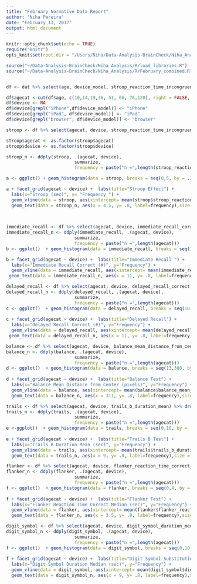 ```yaml
---
title: "February Normative Data Report"
author: "Niha Pereira"
date: "February 13, 2017"
output: html_document
---
```


```r
knitr::opts_chunk$set(echo = TRUE)
require("knitr")
opts_knit$set(root.dir = "/Users/Niha/Data-Analysis-BrainCheck/Niha_Analysis")
```

```r
source("~/Data-Analysis-BrainCheck/Niha_Analysis/R/load_libraries.R")
source("~/Data-Analysis-BrainCheck/Niha_Analysis/R/February_combined.R")


df <- dat %>% select(age, device_model, stroop_reaction_time_incongruent_median,digit_symbol_duration_median, immediate_recall_correct,delayed_recall_correct, balance_mean_distance_from_center, trails_b_duration_mean, flanker_reaction_time_correct_median)

df$agecat <-cut(df$age, c(10,14,19,36, 51, 66, 76,120), right = FALSE, labels = c("10-13", "14-18", "19-35", "36-50", "51-65", "66-75", "76+"))
df$device <- NA
df$device[grepl("iPhone",df$device_model)] <- "iPhone"
df$device[grepl("iPad", df$device_model)] <- "iPad"
df$device[grepl("browser", df$device_model)] <- "browser"

```

```r

stroop <- df %>% select(agecat, device, stroop_reaction_time_incongruent_median) %>% drop_na()

stroop$agecat <- as.factor(stroop$agecat)
stroop$device <- as.factor(stroop$device)

stroop_n <- ddply(stroop, .(agecat, device),
                          summarize, 
                          frequency = paste("n =",length(stroop_reaction_time_incongruent_median)))

a <- ggplot() + geom_histogram(data = stroop, breaks = seq(0,5, by = .3), aes(y = ..ncount.., x = stroop$stroop_reaction_time_incongruent_median), col = "black", fill = "purple") + theme_gray()

a + facet_grid(agecat ~ device) +  labs(title="Stroop Effect") +
  labs(x="Stroop (sec)", y= "Frequency ") +
  geom_vline(data = stroop, aes(xintercept= mean(stroop$stroop_reaction_time_incongruent_median, na.rm = T)),linetype = "dashed", color = "pink", size = .75) +
  geom_text(data = stroop_n, aes(x = 4.5, y= .8, label=frequency),size = 3,colour="black", inherit.aes=FALSE, parse=FALSE)
  
  
````



```r

immediate_recall <- df %>% select(agecat, device, immediate_recall_correct) %>% drop_na()
immediate_recall_n <- ddply(immediate_recall, .(agecat, device),
                          summarize, 
                          frequency = paste("n =",length(agecat)))
b <- ggplot()  + geom_histogram(data = immediate_recall, breaks = seq(10,20.5, by = .7), aes( y =..ncount.., x = immediate_recall$immediate_recall_correct), col = "black", fill = "purple" ) 

b + facet_grid(agecat ~ device) +  labs(title="Immediate Recall ") +
  labs(x="Immediate Recall Correct (#)", y="Frequency") +
  geom_vline(data = immediate_recall, aes(xintercept= mean(immediate_recall$immediate_recall_correct, na.rm = T)),linetype = "dashed", color = "pink", size = 1) +
 geom_text(data = immediate_recall_n, aes(x = 11, y= .8, label=frequency),size = 3,colour="black", inherit.aes=FALSE, parse=FALSE)

````

```r

delayed_recall <- df %>% select(agecat, device, delayed_recall_correct) %>% drop_na()
delayed_recall_n <- ddply(delayed_recall, .(agecat, device),
                          summarize, 
                          frequency = paste("n =",length(agecat)))
c <- ggplot()  + geom_histogram(data = delayed_recall, breaks = seq(10,20, by = .75), aes( y =..ncount.., x = delayed_recall$delayed_recall_correct), col = "black", fill = "purple" ) 
              
c + facet_grid(agecat ~ device) +  labs(title="Delayed Recall") +
  labs(x="Delayed Recall Correct (#)", y="Frequency") +
  geom_vline(data = delayed_recall, aes(xintercept= mean(delayed_recall$delayed_recall_correct, na.rm = T)),linetype = "dashed", color = "pink", size = .75) +
 geom_text(data = delayed_recall_n, aes(x = 11, y= .8, label=frequency),size = 3,colour="black", inherit.aes=FALSE, parse=FALSE)


````

```r

balance <- df %>% select(agecat, device, balance_mean_distance_from_center) %>% drop_na()
balance_n <- ddply(balance, .(agecat, device),
                          summarize, 
                          frequency = paste("n =",length(agecat)))
d <- ggplot()  + geom_histogram(data = balance, breaks = seq(13,380, by = 20), aes( y =..ncount.., x = balance$balance_mean_distance_from_center), col = "black", fill = "purple" ) 
                   
d + facet_grid(agecat ~ device) +  labs(title="Balance Test") +
  labs(x="Balance Mean Distance from Center (pixels)", y="Frequency") + 
  geom_vline(data = balance, aes(xintercept= mean(balance$balance_mean_distance_from_center, na.rm = T)),linetype = "dashed", color = "pink", size = .75) + 
  geom_text(data = balance_n, aes(x = 311, y= .8, label=frequency),size = 3,colour="black", inherit.aes=FALSE, parse=FALSE)


````

```r

trails <- df %>% select(agecat, device, trails_b_duration_mean) %>% drop_na()
trails_n <- ddply(trails, .(agecat, device),
                          summarize, 
                          frequency = paste("n =",length(agecat)))
e <-ggplot()  + geom_histogram(data = trails, breaks = seq(0,10, by = .75), aes( y =..ncount.., x = trails$trails_b_duration_mean), col = "black", fill = "purple" ) 
                     
e + facet_grid(agecat ~ device) +  labs(title="Trails B Test") +
  labs(x="Trails B Duration Mean (sec)", y="Frequency") +
  geom_vline(data = trails, aes(xintercept= mean(trails$trails_b_duration_mean, na.rm = T)),linetype = "dashed", color = "pink", size = .75) +
  geom_text(data = trails_n, aes(x = 9, y= .8, label=frequency),size = 3,colour="black", inherit.aes=FALSE, parse=FALSE)


````

```r

flanker <- df %>% select(agecat, device, flanker_reaction_time_correct_median) %>% drop_na()
flanker_n <- ddply(flanker, .(agecat, device),
                          summarize, 
                          frequency = paste("n =",length(agecat)))
f <- ggplot()  + geom_histogram(data = flanker, breaks = seq(0,4, by = .27), aes( y =..ncount.., x = flanker$flanker_reaction_time_correct_median), col = "black", fill = "purple" )  
                    
f + facet_grid(agecat ~ device) +  labs(title="Flanker Test") +
  labs(x="Flanker Reaction Time Correct Median (sec)", y="Frequency") +
  geom_vline(data = flanker, aes(xintercept= mean(flanker$flanker_reaction_time_correct_median, na.rm = T)),linetype = "dashed", color = "pink", size = .75) + 
  geom_text(data = flanker_n, aes(x = 3.5, y= .8, label=frequency),size = 3,colour="black", inherit.aes=FALSE, parse=FALSE)


````

```r

digit_symbol <- df %>% select(agecat, device, digit_symbol_duration_median) %>% drop_na()
digit_symbol_n <- ddply(digit_symbol, .(agecat, device),
                          summarize, 
                          frequency = paste("n =",length(agecat)))
f <- ggplot()  + geom_histogram(data = digit_symbol, breaks = seq(0,10, by = .6), aes( y =..ncount.., x = digit_symbol$digit_symbol_duration_median), col = "black", fill = "purple" )  
                    
f + facet_grid(agecat ~ device) +  labs(title="Digit Symbol Substitution") +
  labs(x="Digit Symbol Duration Median (sec)", y="Frequency") +
  geom_vline(data = digit_symbol, aes(xintercept= mean(digit_symbol$digit_symbol_duration_median, na.rm = T)),linetype = "dashed", color = "pink", size = .75) + 
  geom_text(data = digit_symbol_n, aes(x = 9, y= .8, label=frequency),size = 3,colour="black", inherit.aes=FALSE, parse=FALSE)


````